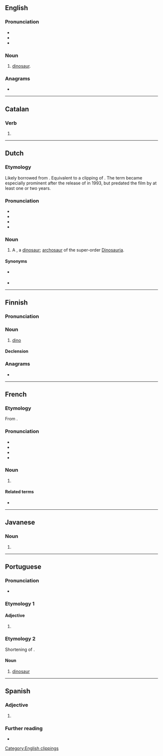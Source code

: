 {{also|Dino|DINO|dino-|diño|Diño|diñó|Dîno|d-ino|D-ino}}
==English==
{{wikipedia}}

===Pronunciation===
* {{IPA|en|/ˈdaɪnoʊ/}}
* {{audio|en|LL-Q1860 (eng)-Vealhurl-dino.wav|Audio (Southern England)}}
* {{rhymes|en|aɪnəʊ|s=2}}

===Noun===
{{en-noun}}

# {{lb|en|informal}} [[dinosaur]].

===Anagrams===
* {{anagrams|en|a=dino|Dion|Indo-|NOID|Odin|do in|doin|doin'|indo|nido-|nodi}}

[[Category:English clippings]]

----

==Catalan==

===Verb===
{{head|ca|verb form}}

# {{ca-verb form of|p=1|n=sg|t=pres|m=ind|dinar}}

----

==Dutch==

===Etymology===
Likely borrowed from {{bor|nl|en|dino}}. Equivalent to a clipping of {{m|nl|dinosaurus}}. The term became especially prominent after the release of {{w|Jurassic Park}} in 1993, but predated the film by at least one or two years.

===Pronunciation===
* {{IPA|nl|/ˈdi.noː/}}
* {{audio|nl|Nl-dino.ogg|Audio}}
* {{hyphenation|nl|di|no}}
* {{rhymes|nl|inoː}}

===Noun===
{{nl-noun|m|-'s|dinootje}}

# {{lb|nl|informal}} A {{l|en|dino}}, a [[dinosaur]]; [[archosaur]] of the super-order [[Dinosauria]]. {{defdate|from late 20th c.}}

====Synonyms====
* {{l|nl|dinosauriër}} {{q|formal}}
* {{l|nl|dinosaurus}}

----

==Finnish==

===Pronunciation===
{{fi-pronunciation}}

===Noun===
{{fi-noun}}

# {{lb|fi|informal}} [[#English|dino]]

====Declension====
{{fi-decl-valo|din|||o|a}}

===Anagrams===
* {{anagrams|fi|a=dino|nido}}

----

==French==

===Etymology===
From {{m|fr|dinosaure}}.

===Pronunciation===
* {{fr-IPA}}
* {{audio|fr|LL-Q150 (fra)-Lyokoï-dino.wav|Audio}}
* {{rhymes|fr|o|s=2}}
* {{homophones|fr|dinos}}

===Noun===
{{fr-noun|m}}

# {{l|en|dino}}

====Related terms====
* {{l|fr|dinosaure}}

----

==Javanese==

===Noun===
{{jv-noun}}

# {{nonstandard spelling of|jv|dina}}

----

==Portuguese==

===Pronunciation===
{{pt-IPA}}
* {{a|South Brazil}} {{IPA|pt|/ˈd͡ʒi.no/}}

===Etymology 1===

====Adjective====
{{pt-adj}}

# {{lb|pt|obsolete|or|poetic}} {{alternative form of|pt|digno}}

===Etymology 2===
Shortening of {{m|pt|dinossauro||dinosaur}}.

====Noun====
{{pt-noun|m}}

# {{lb|pt|familiar}} [[dinosaur]] {{gloss|any of various extinct reptiles belonging to the ''Dinosauria''}}
#: {{syn|pt|dinossauro}}

{{C|pt|Dinosaurs}}

----

==Spanish==

===Adjective===
{{es-adj}}

# {{obsolete spelling of|es|digno}}

===Further reading===
* {{R:es:DRAE}}